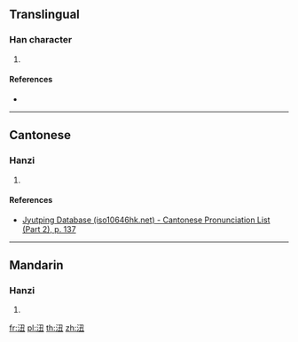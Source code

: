 {{character info/new}}
==Translingual==

===Han character===
{{Han char|rn=85|rad=水|as=04|sn=7|four=|canj=ENG|ids=⿰氵丑}}

# {{defn|Han|sort=水04}}

====References====
* {{Han ref|kx=0611.080|dkj=17202|dj=1004.010|hdz=31575.010|uh=6C91|ud=27793}}

----

==Cantonese==

===Hanzi===
{{yue-hanzi|jyut=[[nuk6]], [[luk6]]|y=nuk6, luk6}}

# {{defn|lang=yue|sort=水04}}

====References====
*[http://www.iso10646hk.net/jp/document/download.jsp Jyutping Database (iso10646hk.net) - Cantonese Pronunciation List (Part 2), p. 137]

----

==Mandarin==

===Hanzi===
{{cmn-hanzi|pin=[[nǜ]] ([[nü4]]), [[niǔ]] ([[niu3]])|wg=nü<sup>4</sup>, niu<sup>3</sup>}}

# {{defn|lang=cmn|sort=水04}}

[[fr:沑]]
[[pl:沑]]
[[th:沑]]
[[zh:沑]]
